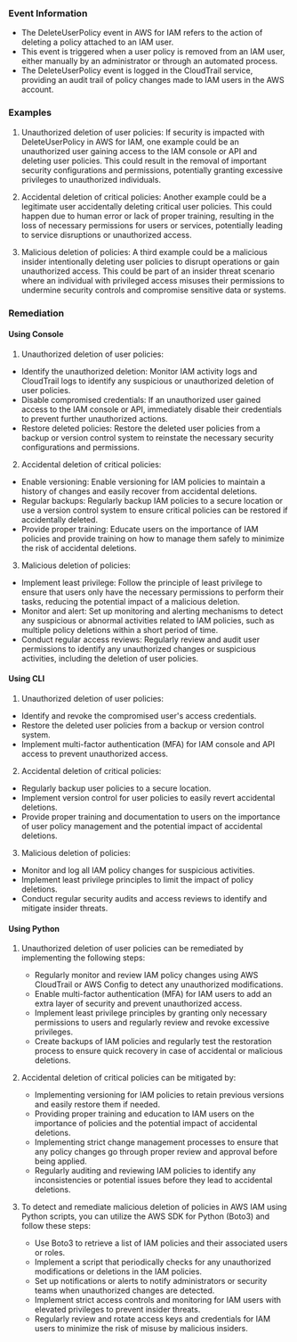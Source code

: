 
### Event Information

- The DeleteUserPolicy event in AWS for IAM refers to the action of deleting a policy attached to an IAM user.
- This event is triggered when a user policy is removed from an IAM user, either manually by an administrator or through an automated process.
- The DeleteUserPolicy event is logged in the CloudTrail service, providing an audit trail of policy changes made to IAM users in the AWS account.


### Examples

1. Unauthorized deletion of user policies: If security is impacted with DeleteUserPolicy in AWS for IAM, one example could be an unauthorized user gaining access to the IAM console or API and deleting user policies. This could result in the removal of important security configurations and permissions, potentially granting excessive privileges to unauthorized individuals.

2. Accidental deletion of critical policies: Another example could be a legitimate user accidentally deleting critical user policies. This could happen due to human error or lack of proper training, resulting in the loss of necessary permissions for users or services, potentially leading to service disruptions or unauthorized access.

3. Malicious deletion of policies: A third example could be a malicious insider intentionally deleting user policies to disrupt operations or gain unauthorized access. This could be part of an insider threat scenario where an individual with privileged access misuses their permissions to undermine security controls and compromise sensitive data or systems.

### Remediation

#### Using Console

1. Unauthorized deletion of user policies:
- Identify the unauthorized deletion: Monitor IAM activity logs and CloudTrail logs to identify any suspicious or unauthorized deletion of user policies.
- Disable compromised credentials: If an unauthorized user gained access to the IAM console or API, immediately disable their credentials to prevent further unauthorized actions.
- Restore deleted policies: Restore the deleted user policies from a backup or version control system to reinstate the necessary security configurations and permissions.

2. Accidental deletion of critical policies:
- Enable versioning: Enable versioning for IAM policies to maintain a history of changes and easily recover from accidental deletions.
- Regular backups: Regularly backup IAM policies to a secure location or use a version control system to ensure critical policies can be restored if accidentally deleted.
- Provide proper training: Educate users on the importance of IAM policies and provide training on how to manage them safely to minimize the risk of accidental deletions.

3. Malicious deletion of policies:
- Implement least privilege: Follow the principle of least privilege to ensure that users only have the necessary permissions to perform their tasks, reducing the potential impact of a malicious deletion.
- Monitor and alert: Set up monitoring and alerting mechanisms to detect any suspicious or abnormal activities related to IAM policies, such as multiple policy deletions within a short period of time.
- Conduct regular access reviews: Regularly review and audit user permissions to identify any unauthorized changes or suspicious activities, including the deletion of user policies.

#### Using CLI

1. Unauthorized deletion of user policies:
- Identify and revoke the compromised user's access credentials.
- Restore the deleted user policies from a backup or version control system.
- Implement multi-factor authentication (MFA) for IAM console and API access to prevent unauthorized access.

2. Accidental deletion of critical policies:
- Regularly backup user policies to a secure location.
- Implement version control for user policies to easily revert accidental deletions.
- Provide proper training and documentation to users on the importance of user policy management and the potential impact of accidental deletions.

3. Malicious deletion of policies:
- Monitor and log all IAM policy changes for suspicious activities.
- Implement least privilege principles to limit the impact of policy deletions.
- Conduct regular security audits and access reviews to identify and mitigate insider threats.

#### Using Python

1. Unauthorized deletion of user policies can be remediated by implementing the following steps:
   - Regularly monitor and review IAM policy changes using AWS CloudTrail or AWS Config to detect any unauthorized modifications.
   - Enable multi-factor authentication (MFA) for IAM users to add an extra layer of security and prevent unauthorized access.
   - Implement least privilege principles by granting only necessary permissions to users and regularly review and revoke excessive privileges.
   - Create backups of IAM policies and regularly test the restoration process to ensure quick recovery in case of accidental or malicious deletions.

2. Accidental deletion of critical policies can be mitigated by:
   - Implementing versioning for IAM policies to retain previous versions and easily restore them if needed.
   - Providing proper training and education to IAM users on the importance of policies and the potential impact of accidental deletions.
   - Implementing strict change management processes to ensure that any policy changes go through proper review and approval before being applied.
   - Regularly auditing and reviewing IAM policies to identify any inconsistencies or potential issues before they lead to accidental deletions.

3. To detect and remediate malicious deletion of policies in AWS IAM using Python scripts, you can utilize the AWS SDK for Python (Boto3) and follow these steps:
   - Use Boto3 to retrieve a list of IAM policies and their associated users or roles.
   - Implement a script that periodically checks for any unauthorized modifications or deletions in the IAM policies.
   - Set up notifications or alerts to notify administrators or security teams when unauthorized changes are detected.
   - Implement strict access controls and monitoring for IAM users with elevated privileges to prevent insider threats.
   - Regularly review and rotate access keys and credentials for IAM users to minimize the risk of misuse by malicious insiders.

